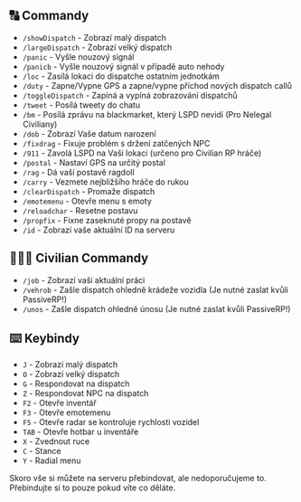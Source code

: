 
## 🔠 Commandy

- `/showDispatch` - Zobrazí malý dispatch
- `/largeDispatch` - Zobrazí velký dispatch
- `/panic` - Vyšle nouzový signál
- `/panicb` - Vyšle nouzový signál v případě auto nehody
- `/loc` - Zasílá lokaci do dispatche ostatním jednotkám
- `/duty` - Zapne/Vypne GPS a zapne/vypne příchod nových dispatch callů
- `/toggleDispatch` - Zapíná a vypíná zobrazování dispatchů
- `/tweet` - Posílá tweety do chatu
- `/bm` - Posílá zprávu na blackmarket, který LSPD nevidí (Pro Nelegal Civiliany)
- `/dob` - Zobrazí Vaše datum narození
- `/fixdrag` - Fixuje problém s držení zatčených NPC
- `/911` - Zavolá LSPD na Vaši lokaci (určeno pro Civilian RP hráče)
- `/postal` - Nastaví GPS na určitý postal
- `/rag` - Dá vaší postavě ragdoll
- `/carry` - Vezmete nejbližšího hráče do rukou
- `/clearDispatch` - Promaže dispatch
- `/emotemenu` - Otevře menu s emoty
- `/reloadchar` - Resetne postavu
- `/propfix` - Fixne zaseknuté propy na postavě
- `/id` - Zobrazí vaše aktuální ID na serveru

## 👨‍👩‍👦 Civilian Commandy
- `/job` - Zobrazí vaši aktuální práci
- `/vehrob` - Zašle dispatch ohledně krádeže vozidla (Je nutné zaslat kvůli PassiveRP!)
- `/unos` - Zašle dispatch ohledně únosu (Je nutné zaslat kvůli PassiveRP!)

## ⌨️ Keybindy

- `J` - Zobrazí malý dispatch
- `O` - Zobrazí velký dispatch
- `G` - Respondovat na dispatch
- `Z` - Respondovat NPC na dispatch
- `F2` - Otevře inventář
- `F3` - Otevře emotemenu
- `F5` - Otevře radar se kontroluje rychlosti vozidel
- `TAB` - Otevře hotbar u inventáře
- `X` - Zvednout ruce
- `C` - Stance
- `Y` - Radial menu

<Callout type="info" emoji="ℹ️">
Skoro vše si můžete na serveru přebindovat, ale nedoporučujeme to. Přebindujte si to pouze pokud víte co děláte.
</Callout>
